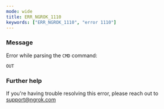 ```yaml
---
mode: wide
title: ERR_NGROK_1110
keywords: ["ERR_NGROK_1110", "error 1110"]
---
```



### Message

Error while parsing the `CMD` command:

`OUT`

<ErrorDetails />

### Further help

If you're having trouble resolving this error, please reach out to [support@ngrok.com](mailto:support@ngrok.com?subject=Help%20with%20ERR_NGROK_1110)
